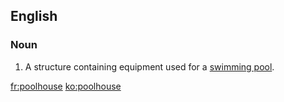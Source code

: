 ==English==

===Noun===
{{en-noun}}
# A structure containing equipment used for a [[swimming pool]].

[[fr:poolhouse]]
[[ko:poolhouse]]